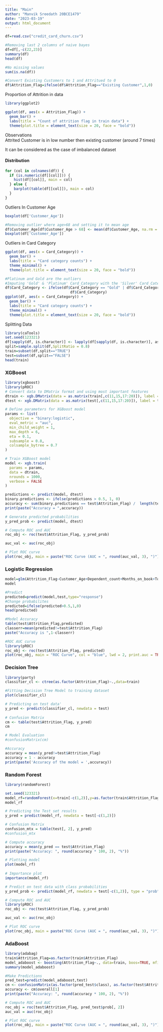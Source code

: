 ```yaml
---
title: "Main"
author: "Manvik Sreedath 20BCE1479"
date: "2023-03-19"
output: html_document
---
```


```r
df=read.csv("credit_card_churn.csv")

#Removing last 2 columns of naive bayes
df=df[,-c(22,23)]
summary(df)
head(df)

#No missing values
sum(is.na(df))

#Convert Existing Customers to 1 and Attritued to 0
df$Attrition_Flag=ifelse(df$Attrition_Flag=="Existing Customer",1,0)
```

Proportion of Attrition in data
```r
library(ggplot2)

ggplot(df, aes(x = Attrition_Flag)) + 
  geom_bar() +
  labs(title = "Count of attrition flag in train data") +
  theme(plot.title = element_text(size = 20, face = "bold"))
```
Observations<br>
Attrited Customer is in low number then existing customer (around 7 times)<br>

It can be considered as the case of imbalanced dataset<br>


<h4>Distribution</h4>
```r
for (col in colnames(df)) {
  if (is.numeric(df[[col]])) {
    hist(df[[col]], main = col)
  } else {
    barplot(table(df[[col]]), main = col)
  }
}
```

Outliers In Customer Age
```r
boxplot(df['Customer_Age'])

#Removing outlier where age>68 and setting it to mean age
df$Customer_Age[df$Customer_Age > 68] <- mean(df$Customer_Age, na.rm = TRUE)
boxplot(df['Customer_Age'])
```
Outliers in Card Category
```r
ggplot(df, aes(x = Card_Category)) +
  geom_bar() +
  labs(title = "Card category counts") +
  theme_minimal() +
  theme(plot.title = element_text(size = 20, face = "bold"))

#Platinum and Gold are the outliers
#Imputing 'Gold' & 'Platinum' Card_Category with the 'Silver' Card_Category.
df$Card_Category <- ifelse(df$Card_Category == "Gold" | df$Card_Category == "Platinum","Silver",
                              df$Card_Category)
ggplot(df, aes(x = Card_Category)) +
  geom_bar() +
  labs(title = "Card category counts") +
  theme_minimal() +
  theme(plot.title = element_text(size = 20, face = "bold"))
```
Splitting Data
```r
library(caTools)
set.seed(123321)
df[sapply(df, is.character)] <- lapply(df[sapply(df, is.character)], as.factor)
split=sample.split(df,SplitRatio = 0.8)
train=subset(df,split=="TRUE")
test=subset(df,split=="FALSE")
head(train)
```
<h3>XGBoost</h3>
```r
library(xgboost)
library(pROC)
# Convert data to DMatrix format and using most important features
dtrain <- xgb.DMatrix(data = as.matrix(train[,c(11,15,17:20)]), label = train$Attrition_Flag)
dtest <- xgb.DMatrix(data = as.matrix(test[,c(11,15,17:20)]), label = test$Attrition_Flag)

# Define parameters for XGBoost model
params <- list(
  objective = "binary:logistic",
  eval_metric = "auc",
  min_child_weight = 1,
  max_depth = 6,
  eta = 0.1,
  subsample = 0.8,
  colsample_bytree = 0.7
)

# Train XGBoost model
model <- xgb.train(
  params = params,
  data = dtrain,
  nrounds = 1000,
  verbose = FALSE
)

predictions <- predict(model, dtest)
binary.predictions <- ifelse(predictions > 0.5, 1, 0)
accuracy <- sum(binary.predictions == test$Attrition_Flag) /  length(test$Attrition_Flag)
print(paste("Accuracy = ",accuracy))

# Generate predicted probabilities
y_pred_prob <- predict(model, dtest)

# Compute ROC and AUC
roc_obj <- roc(test$Attrition_Flag, y_pred_prob)

auc_val <- auc(roc_obj)

# Plot ROC curve
plot(roc_obj, main = paste("ROC Curve (AUC = ", round(auc_val, 3), ")"))
```
<h3>Logistic Regression</h3>
```r

model=glm(Attrition_Flag~Customer_Age+Dependent_count+Months_on_book+Total_Relationship_Count+Months_Inactive_12_mon+Contacts_Count_12_mon+Credit_Limit+Total_Revolving_Bal+Avg_Open_To_Buy+Total_Amt_Chng_Q4_Q1+Total_Trans_Amt+Total_Trans_Ct+Total_Ct_Chng_Q4_Q1+Avg_Utilization_Ratio,data=train,family="binomial")
model

#Predict
predicted=predict(model,test,type="response")
#Change probabilites
predicted=ifelse(predicted>0.5,1,0)
head(predicted)

#Model Accuracy
table(test$Attrition_Flag,predicted)
classerr=mean(predicted!=test$Attrition_Flag)
paste("Accuracy is ",1-classerr)

#ROC AUC curve
library(pROC)
roc_obj <- roc(test$Attrition_Flag, predicted)
plot(roc_obj, main = "ROC Curve", col = "blue", lwd = 2, print.auc = TRUE)
```




<h3> Decision Tree</h3>
```r
library(party)
classifier_cl <- ctree(as.factor(Attrition_Flag)~.,data=train)

#Fitting Decision Tree Model to training dataset
plot(classifier_cl)

# Predicting on test data'
y_pred <- predict(classifier_cl, newdata = test)
 
# Confusion Matrix
cm <- table(test$Attrition_Flag, y_pred)
cm

# Model Evaluation
#confusionMatrix(cm)

#Accuracy
accuracy = mean(y_pred!=test$Attrition_Flag)
accuracy = 1 - accuracy
print(paste('Accuracy of the model = ',accuracy))
```
<h3>Random Forest</h3>
```r
library(randomForest)

set.seed(123321)
model_rf=randomForest(x=train[-c(1,2)],y=as.factor(train$Attrition_Flag),ntree=500)
model_rf

# Predicting the Test set results
y_pred = predict(model_rf, newdata = test[-c(1,2)])

# Confusion Matrix
confusion_mtx = table(test[, 2], y_pred)
#confusion_mtx

# Compute accuracy
accuracy = mean(y_pred == test$Attrition_Flag)
print(paste("Accuracy: ", round(accuracy * 100, 2), "%"))

# Plotting model
plot(model_rf)
  
# Importance plot
importance(model_rf)

# Predict on test data with class probabilities
y_pred_prob <- predict(model_rf, newdata = test[-c(1,2)], type = "prob")[, 2]

# Compute ROC and AUC
library(pROC)
roc_obj <- roc(test$Attrition_Flag, y_pred_prob)

auc_val <- auc(roc_obj)

# Plot ROC curve
plot(roc_obj, main = paste("ROC Curve (AUC = ", round(auc_val, 3), ")"))
```
<h3>AdaBoost </h3>
```r
library(adabag)
train$Attrition_Flag=as.factor(train$Attrition_Flag)
model_adaboost <- boosting(Attrition_Flag~., data=train, boos=TRUE, mfinal=50)
summary(model_adaboost)

#Make Predictions
pred_test=predict(model_adaboost,test)
cm <- confusionMatrix(as.factor(pred_test$class), as.factor(test$Attrition_Flag))
accuracy <- cm$overall[1]
print(paste("Accuracy: ", round(accuracy * 100, 2), "%"))

# Compute ROC and AUC
roc_obj = roc(test$Attrition_Flag, pred_test$prob[, 2])
auc_val = auc(roc_obj)

# Plot ROC curve
plot(roc_obj, main = paste("ROC Curve (AUC = ", round(auc_val, 3), ")"))
```
